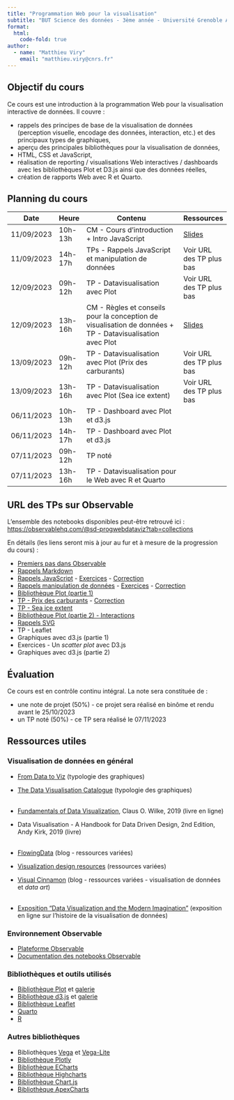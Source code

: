 ```yaml
---
title: "Programmation Web pour la visualisation"
subtitle: "BUT Science des données - 3ème année - Université Grenoble Alpes"
format:
  html:
    code-fold: true
author:
  - name: "Matthieu Viry"
    email: "matthieu.viry@cnrs.fr"
---
```


## Objectif du cours

Ce cours est une introduction à la programmation Web pour la visualisation interactive de données. Il couvre :

- rappels des principes de base de la visualisation de données (perception visuelle, encodage des données, interaction, etc.) et des principaux types de graphiques,
- aperçu des principales bibliothèques pour la visualisation de données,
- HTML, CSS et JavaScript,
- réalisation de reporting / visualisations Web interactives / dashboards avec les bibliothèques Plot et D3.js ainsi que des données réelles,
- création de rapports Web avec R et Quarto.


## Planning du cours

| Date          | Heure   | Contenu                                                                                                   | Ressources                  |
|---------------|---------|-----------------------------------------------------------------------------------------------------------|-----------------------------|
| 11/09/2023    | 10h-13h | CM - Cours d'introduction + Intro JavaScript                                                              | [Slides](./CM-seance1.html) |
| 11/09/2023    | 14h-17h | TPs - Rappels JavaScript et manipulation de données                                                       | Voir URL des TP plus bas    |
| 12/09/2023    | 09h-12h | TP - Datavisualisation avec Plot                                                                          | Voir URL des TP plus bas    |
| 12/09/2023    | 13h-16h | CM - Règles et conseils pour la conception de visualisation de données + TP - Datavisualisation avec Plot | [Slides](./CM-seance2.html) |
| 13/09/2023    | 09h-12h | TP - Datavisualisation avec Plot  (Prix des carburants)                                                   | Voir URL des TP plus bas    |
| 13/09/2023    | 13h-16h | TP - Datavisualisation avec Plot  (Sea ice extent)                                                        | Voir URL des TP plus bas    |
| 06/11/2023    | 10h-13h | TP - Dashboard avec Plot et d3.js                                                                         |                             |
| 06/11/2023    | 14h-17h | TP - Dashboard avec Plot et d3.js                                                                         |                             |
| 07/11/2023    | 09h-12h | TP noté                                                                                                   |                             |
| 07/11/2023    | 13h-16h | TP - Datavisualisation pour le Web avec R et Quarto                                                       |                             |


## URL des TPs sur Observable

L'ensemble des notebooks disponibles peut-être retrouvé ici : [https://observablehq.com/@sd-progwebdataviz?tab=collections](https://observablehq.com/@sd-progwebdataviz?tab=collections)

En détails (les liens seront mis à jour au fur et à mesure de la progression du cours) :

- [Premiers pas dans Observable](https://observablehq.com/@sd-progwebdataviz/premiers-pas-dans-observable)
- [Rappels Markdown](https://observablehq.com/@sd-progwebdataviz/rappels-markdown)
- [Rappels JavaScript](https://observablehq.com/@sd-progwebdataviz/rappels-javascript) - [Exercices](https://observablehq.com/@sd-progwebdataviz/rappels-javascript-exercices) - [Correction](https://observablehq.com/d/1016380d2dbf3ab6)
- [Rappels manipulation de données](https://observablehq.com/@sd-progwebdataviz/preparation-et-transformation-de-donnees) - [Exercices](https://observablehq.com/@sd-progwebdataviz/preparation-et-transformation-de-donnees-exercices) - [Correction](https://observablehq.com/d/2e1e0290ca512d85) 
- [Bibliothèque Plot (partie 1)](https://observablehq.com/@sd-progwebdataviz/bibliotheque-plot) 
- [TP - Prix des carburants](https://observablehq.com/@sd-progwebdataviz/tp-prix-des-carburants) - [Correction](https://observablehq.com/@sd-progwebdataviz/solutions-prix-des-carburants)
- [TP - Sea ice extent](https://observablehq.com/@sd-progwebdataviz/tp-sea-ice-extent)
- [Bibliothèque Plot (partie 2) - Interactions](https://observablehq.com/@sd-progwebdataviz/bibliotheque-plot-2-interactions)
- [Rappels SVG](https://observablehq.com/@sd-progwebdataviz/rappels-svg)
- TP - Leaflet
- Graphiques avec d3.js (partie 1)
- Exercices - Un *scatter plot* avec D3.js
- Graphiques avec d3.js (partie 2)


## Évaluation

Ce cours est en contrôle continu intégral.
La note sera constituée de :

- une note de projet (50%) - ce projet sera réalisé en binôme et rendu avant le 25/10/2023
- un TP noté (50%) - ce TP sera réalisé le 07/11/2023

## Ressources utiles

### Visualisation de données en général

- [From Data to Viz](https://www.data-to-viz.com/) (typologie des graphiques)
- [The Data Visualisation Catalogue](https://datavizcatalogue.com/) (typologie des graphiques)
<br><br>

- [Fundamentals of Data Visualization](https://clauswilke.com/dataviz/), Claus O. Wilke, 2019 (livre en ligne)
- Data Visualisation - A Handbook for Data Driven Design, 2nd Edition, Andy Kirk, 2019 (livre)
<br><br>

- [FlowingData](https://flowingdata.com/) (blog - ressources variées)
- [Visualization design resources](https://www.cs.ubc.ca/group/infovis/resources.shtml) (ressources variées)
- [Visual Cinnamon](https://www.visualcinnamon.com/) (blog - ressources variées - visualisation de données et *data art*)
<br><br>

- [Exposition "Data Visualization and the Modern Imagination"](https://exhibits.stanford.edu/dataviz) (exposition en ligne sur l'histoire de la visualisation de données)

### Environnement Observable

- [Plateforme Observable](https://observablehq.com/)
- [Documentation des notebooks Observable](https://observablehq.com/@observablehq/documentation)

### Bibliothèques et outils utilisés

- [Bibliothèque Plot](https://observablehq.com/plot/) et [galerie](https://observablehq.com/@observablehq/plot-gallery)
- [Bibliothèque d3.js](https://d3js.org/) et [galerie](https://observablehq.com/collection/@d3/gallery)
- [Bibliothèque Leaflet](https://leafletjs.com/)
- [Quarto](https://quarto.org/)
- [R](https://www.r-project.org/)

### Autres bibliothèques

- Bibliothèques [Vega](https://vega.github.io/vega/) et [Vega-Lite](https://vega.github.io/vega-lite/)
- [Bibliothèque Plotly](https://plotly.com/javascript/)
- [Bibliothèque ECharts](https://echarts.apache.org/en/index.html)
- [Bibliothèque Highcharts](https://www.highcharts.com/)
- [Bibliothèque Chart.js](https://www.chartjs.org/)
- [Bibliothèque ApexCharts](https://apexcharts.com/)